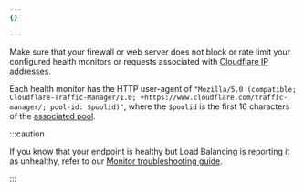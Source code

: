 ```yaml
---
{}

---
```


Make sure that your firewall or web server does not block or rate limit your configured health monitors or requests associated with [Cloudflare IP addresses](https://www.cloudflare.com/ips).

Each health monitor has the HTTP user-agent of `"Mozilla/5.0 (compatible; Cloudflare-Traffic-Manager/1.0; +https://www.cloudflare.com/traffic-manager/; pool-id: $poolid)"`, where the `$poolid` is the first 16 characters of the [associated pool](/load-balancing/pools/).

:::caution


If you know that your endpoint is healthy but Load Balancing is reporting it as unhealthy, refer to our [Monitor troubleshooting guide](/load-balancing/troubleshooting/load-balancing-faq/#why-is-my-endpoint-or-pool-considered-unhealthy).


:::
